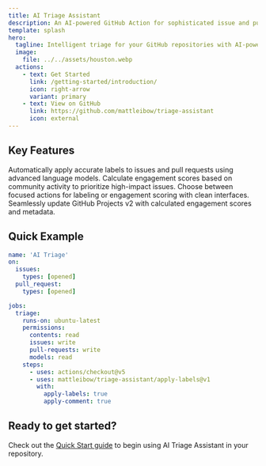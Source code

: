 ```yaml
---
title: AI Triage Assistant
description: An AI-powered GitHub Action for sophisticated issue and pull request triage capabilities.
template: splash
hero:
  tagline: Intelligent triage for your GitHub repositories with AI-powered labeling and engagement scoring
  image:
    file: ../../assets/houston.webp
  actions:
    - text: Get Started
      link: /getting-started/introduction/
      icon: right-arrow
      variant: primary
    - text: View on GitHub
      link: https://github.com/mattleibow/triage-assistant
      icon: external
---
```



## Key Features

<CardGrid stagger>
  <Card title="AI-Powered Labeling" icon="star">
    Automatically apply accurate labels to issues and pull requests using advanced language models.
  </Card>
  <Card title="Engagement Scoring" icon="rocket">
    Calculate engagement scores based on community activity to prioritize high-impact issues.
  </Card>
  <Card title="Focused Actions" icon="setting">
    Choose between focused actions for labeling or engagement scoring with clean interfaces.
  </Card>
  <Card title="GitHub Projects Integration" icon="puzzle">
    Seamlessly update GitHub Projects v2 with calculated engagement scores and metadata.
  </Card>
</CardGrid>

## Quick Example

```yaml
name: 'AI Triage'
on:
  issues:
    types: [opened]
  pull_request:
    types: [opened]

jobs:
  triage:
    runs-on: ubuntu-latest
    permissions:
      contents: read
      issues: write
      pull-requests: write
      models: read
    steps:
      - uses: actions/checkout@v5
      - uses: mattleibow/triage-assistant/apply-labels@v1
        with:
          apply-labels: true
          apply-comment: true
```

## Ready to get started?

Check out the [Quick Start guide](/getting-started/quick-start/) to begin using AI Triage Assistant in your repository.
